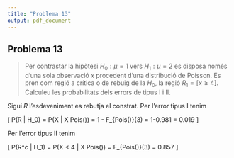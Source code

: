 ```yaml
---
title: "Problema 13"
output: pdf_document
---
```


## Problema 13

> Per contrastar la hipòtesi $H_0:\mu=1$  vers  $H_1: \mu=2$  es disposa només d'una sola observació $x$  procedent d'una distribució de Poisson. Es pren com regió a crítica o de rebuig de la $H_0$, la regió  $R_1= [ x \geq 4]$. 
Calculeu les probabilitats dels errors de tipus I i II.


Sigui $R$ l'esdeveniment es rebutja el constrat. Per l'error tipus I tenim

\[
P(R | H_0) = P(X \geq 4 | X \sim Pois(\lambda=1)) = 1 - F_{Pois(\lambda=1)}(3) = 1-0.981 = 0.019
\]

Per l'error tipus II tenim

\[
P(R^c | H_1) = P(X < 4 | X \sim Pois(\lambda=2)) = F_{Pois(\lambda=2)}(3) = 0.857
\]